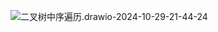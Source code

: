 ![二叉树中序遍历.drawio-2024-10-29-21-44-24](https://cdn.jsdelivr.net/gh/heliannuuthus/heliannuuthus.github.io@assets/static/img/2024-10-29/二叉树中序遍历.drawio-2024-10-29-21-44-24.png)

```java file=../../_codes/tree-traversal/InOrder.java title="/src/com/github/heliannuuthus/InOrderTraversal.java" showLineNumbers

```
